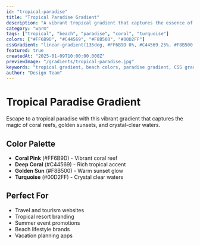 ```yaml
---
id: "tropical-paradise"
title: "Tropical Paradise Gradient"
description: "A vibrant tropical gradient that captures the essence of a paradise beach with turquoise and coral tones"
category: "warm"
tags: ["tropical", "beach", "paradise", "coral", "turquoise"]
colors: ["#FF6B9D", "#C44569", "#F8B500", "#00D2FF"]
cssGradient: "linear-gradient(135deg, #FF6B9D 0%, #C44569 25%, #F8B500 75%, #00D2FF 100%)"
featured: true
createdAt: "2025-01-09T10:00:00.000Z"
previewImage: "/gradients/tropical-paradise.jpg"
keywords: "tropical gradient, beach colors, paradise gradient, CSS gradient"
author: "Design Team"
---
```


# Tropical Paradise Gradient

Escape to a tropical paradise with this vibrant gradient that captures the magic of coral reefs, golden sunsets, and crystal-clear waters.

## Color Palette

- **Coral Pink** (#FF6B9D) - Vibrant coral reef
- **Deep Coral** (#C44569) - Rich tropical accent  
- **Golden Sun** (#F8B500) - Warm sunset glow
- **Turquoise** (#00D2FF) - Crystal clear waters

## Perfect For

- Travel and tourism websites
- Tropical resort branding
- Summer event promotions
- Beach lifestyle brands
- Vacation planning apps
